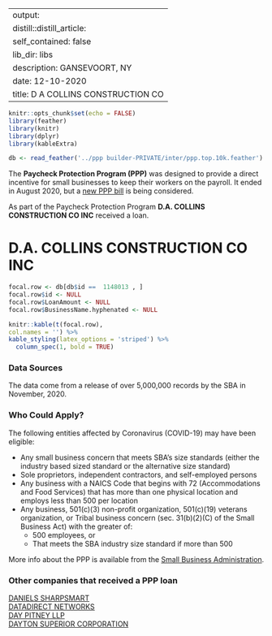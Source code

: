 
---
output:
  distill::distill_article:
    self_contained: false
    lib_dir: libs
description: GANSEVOORT, NY 
date: 12-10-2020
title: D A COLLINS CONSTRUCTION CO 
---




```r
knitr::opts_chunk$set(echo = FALSE)
library(feather)
library(knitr)
library(dplyr)
library(kableExtra)

db <- read_feather('../ppp builder-PRIVATE/inter/ppp.top.10k.feather')

```



The **Paycheck Protection Program (PPP)** was designed to provide a direct incentive for small businesses to keep their workers on the payroll. It ended in August 2020, but a [new PPP bill](https://thehill.com/policy/finance/529092-bipartisan-support-for-new-ppp-loans-gains-momentum-in-congress) is being considered.

As part of the Paycheck Protection Program **D.A. COLLINS CONSTRUCTION CO INC** received a loan.


# D.A. COLLINS CONSTRUCTION CO INC 

```r
focal.row <- db[db$id ==  1148013 , ]
focal.row$id <- NULL
focal.row$LoanAmount <- NULL
focal.row$BusinessName.hyphenated <- NULL

knitr::kable(t(focal.row), 
col.names = '') %>%
kable_styling(latex_options = 'striped') %>%
  column_spec(1, bold = TRUE)


```

### Data Sources

The data come from a release of over 5,000,000 records by the SBA in November, 2020.


### Who Could Apply?

The following entities affected by Coronavirus (COVID-19) may have been eligible:

+ Any small business concern that meets SBA’s size standards (either the industry based sized standard or the alternative size standard)
+ Sole proprietors, independent contractors, and self-employed persons
+ Any business with a NAICS Code that begins with 72 (Accommodations and Food Services) that has more than one physical location and employs less than 500 per location
+ Any business, 501(c)(3) non-profit organization, 501(c)(19) veterans organization, or Tribal business concern (sec. 31(b)(2)(C) of the Small Business Act) with the greater of:
  + 500 employees, or 
  + That meets the SBA industry size standard if more than 500


More info about the PPP is available from the [Small Business Administration](https://www.sba.gov/funding-programs/loans/coronavirus-relief-options/paycheck-protection-program).

 
### Other companies that received a PPP loan 
   
 [DANIELS SHARPSMART](/Paycheck-Protection-Program/1182194-DANIELS-SHARPSMART) <br> [DATADIRECT NETWORKS](/Paycheck-Protection-Program/1194681-DATADIRECT-NETWORKS) <br> [DAY PITNEY LLP](/Paycheck-Protection-Program/1224065-DAY-PITNEY-LLP) <br> [DAYTON SUPERIOR CORPORATION](/Paycheck-Protection-Program/1225633-DAYTON-SUPERIOR-CORPORATION) <br>